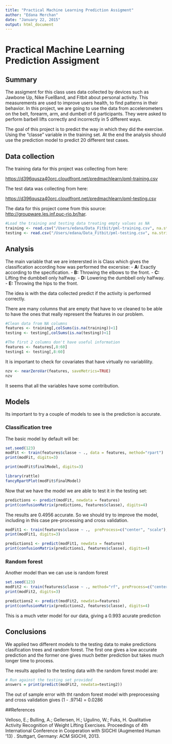 ```yaml
---
title: "Practical Machine Learning Prediction Assigment"
author: "Edana Merchan"
date: "January 22, 2015"
output: html_document
---
```

# Practical Machine Learning Prediction Assigment

## Summary

The assigment for this class uses data collected by devices such as Jawbone Up, Nike FuelBand, and Fitbit about personal activity. This measurements are used to improve users health, to find patterns in their behavior. In this project, we are going to use the data from accelerometers on the belt, forearm, arm, and dumbell of 6 participants. They were asked to perform barbell lifts correctly and incorrectly in 5 different ways. 

The goal of this project is to predict the way in which they did the exercise. Using the "classe" variable in the training set. At the end the analysis should use the prediction model to predict 20 different test cases. 

## Data collection 

The training data for this project was collecting from here: 

<https://d396qusza40orc.cloudfront.net/predmachlearn/pml-training.csv>

The test data was collecting from here: 

<https://d396qusza40orc.cloudfront.net/predmachlearn/pml-testing.csv>

The data for this project come from this source: <http://groupware.les.inf.puc-rio.br/har>. 

```r
#Load the training and testing data treating empty values as NA
training <- read.csv("/Users/edana/Data_Fitbit/pml-training.csv", na.strings=c("NA",""))
testing <- read.csv("/Users/edana/Data_Fitbit/pml-testing.csv", na.strings=c("NA",""))
```

## Analysis
The main variable that we are interersted in is Class which gives the classification according how was performed the excersise:
- **A:** Exactly according to the specification.
- **B:** Throwing the elbows to the front.
- **C:** Lifting the dumbbell only halfway. 
- **D:** Lowering the dumbbell only halfway. 
- **E:** Throwing the hips to the front.

The idea is with the data collected predict if the activity is performed correctly.

There are many columns that are empty that have to ve cleaned to be able to have the ones that really represent the features in our problem.

```r
#Clean data from NA columns
features <- training[,colSums(is.na(training))<1]
testing <- testing[,colSums(is.na(testing))<1]

#The first 2 columns don't have useful information
features <- features[,8:60]
testing1 <- testing[,8:60]
```

It is important to check for covariates that have virtually no variablility.
```r
nzv <- nearZeroVar(features, saveMetrics=TRUE)
nzv
```
It seems that all the variables have some contribution. 

## Models

Its important to try a couple of models to see is the prediction is accurate.

### Classification tree

The basic model by default will be:
```r
set.seed(123)
modFit <- train(features$classe ~ ., data = features, method="rpart")
print(modFit, digits=3)
```

```r
print(modFit$finalModel, digits=3)
```


```r
library(rattle)
fancyRpartPlot(modFit$finalModel)
```

Now that we have the model we are able to test it in the testing set:

```r
predictions <- predict(modFit, newdata = features)
print(confusionMatrix(predictions, features$classe), digits=4)
```

The results are 0.4956 accurate. So we should try to improve the model, including in this case pre-processing and cross validation.

```r
modFit1 <- train(features$classe ~ .,  preProcess=c("center", "scale"), trControl=trainControl(method = "cv", number = 4), data = features, method="rpart")
print(modFit1, digits=3)
```

```r
predictions1 <- predict(modFit1, newdata = features)
print(confusionMatrix(predictions1, features$classe), digits=4)
```

### Random forest

Another model than we can use is random forest

```r
set.seed(123)
modFit2 <- train(features$classe ~ ., method="rf", preProcess=c("center", "scale"), trControl=trainControl(method = "cv", number = 4), data=features)
print(modFit2, digits=3)
```

```r
predictions2 <- predict(modFit2, newdata=features)
print(confusionMatrix(predictions2, features$classe), digits=4)
```

This is a much veter model for our data, giving a 0.993 acurate prediction

## Conclusions

We applied two different models to the testing data to make predictions clasification trees and random forest. The first one gives a low accurate prediction and the former one gives much better prediction but takes much longer time to process. 

The results applied to the testing data with the random forest model are:
```r
# Run against the testing set provided 
answers = print(predict(modFit2, newdata=testing2))
```
The out of sample error with tht random forest model with preprocessing and cross validation gives (1 - .9714) = 0.0286

##References

Velloso, E.; Bulling, A.; Gellersen, H.; Ugulino, W.; Fuks, H. Qualitative Activity Recognition of Weight Lifting Exercises. Proceedings of 4th International Conference in Cooperation with SIGCHI (Augmented Human '13) . Stuttgart, Germany: ACM SIGCHI, 2013.
